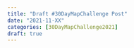 ```yaml
---
title: "Draft #30DayMapChallenge Post"
date: "2021-11-XX"
categories: [30DayMapChallenge2021]
draft: true
---
```

